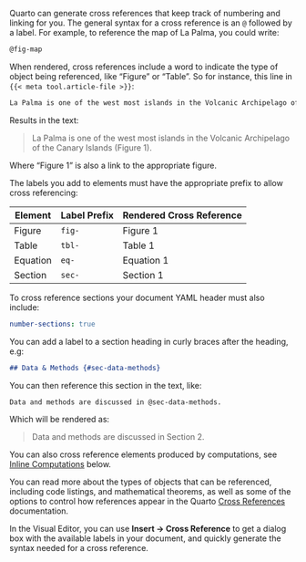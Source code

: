 Quarto can generate cross references that keep track of numbering and linking for you. The general syntax for a cross reference is an `@` followed by a label. For example, to reference the map of La Palma, you could write:

``` markdown
@fig-map
```

When rendered, cross references include a word to indicate the type of object being referenced, like "Figure" or "Table". So for instance, this line in `{{< meta tool.article-file >}}`:

``` markdown
La Palma is one of the west most islands in the Volcanic Archipelago of the Canary Islands (@fig-map). 
```

Results in the text:

> La Palma is one of the west most islands in the Volcanic Archipelago of the Canary Islands (Figure 1).

Where "Figure 1" is also a link to the appropriate figure.

The labels you add to elements must have the appropriate prefix to allow cross referencing:

| Element  | Label Prefix | Rendered Cross Reference |
|----------|--------------|--------------------------|
| Figure   | `fig-`       | Figure 1                 |
| Table    | `tbl-`       | Table 1                  |
| Equation | `eq-`        | Equation 1               |
| Section  | `sec-`       | Section 1                |

To cross reference sections your document YAML header must also include:

```yaml
number-sections: true
```

You can add a label to a section heading in curly braces after the heading, e.g:

```markdown
## Data & Methods {#sec-data-methods}
```

You can then reference this section in the text, like:

```markdown
Data and methods are discussed in @sec-data-methods.
```

Which will be rendered as:

> Data and methods are discussed in Section 2.

You can also cross reference elements produced by computations, see [Inline Computations](#inline-computations) below.

You can read more about the types of objects that can be referenced, including code listings, and mathematical theorems, as well as some of the options to control how references appear in the Quarto [Cross References](/docs/authoring/cross-references.html) documentation.


::: {.content-visible unless-meta="tool.is_jupyterlab"}

In the Visual Editor, you can use **Insert -> Cross Reference** to get a dialog box with the available labels in your document, and quickly generate the syntax needed for a cross reference.
:::

